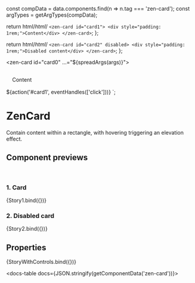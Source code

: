 

const compData = data.components.find(n => n.tag === 'zen-card');
const argTypes = getArgTypes(compData);

<Meta title="Containers/Card" component="zen-card" argTypes={argTypes} />

  return html/*html*/ `
    <zen-card id="card1">
      <div style="padding: 1rem;">Content</div>
    </zen-card>
  `;
};

  return html/*html*/ `
    <zen-card id="card2" disabled>
      <div style="padding: 1rem;">Disabled content</div>
    </zen-card>
  `;
};

  <zen-card id="card0" ...="${spreadArgs(args)}">
    <div style="padding: 1rem;">Content</div>
  </zen-card>
  ${action('#card1', eventHandles(['click']))}
`;

# ZenCard

Contain content within a rectangle, with hovering triggering an elevation effect.

## Component previews

<br />

### 1. Card

<Canvas>
  <Story name="card">{Story1.bind({})}</Story>
</Canvas>

### 2. Disabled card

<Canvas>
  <Story name="disabled">{Story2.bind({})}</Story>
</Canvas>

## Properties

<Canvas>
  <Story
    name="default"
    args={{
      ...getDefaultArgs(argTypes),
    }}
  >
    {StoryWithControls.bind({})}
  </Story>
</Canvas>

<ArgsTable story="default" />

<docs-table docs={JSON.stringify(getComponentData('zen-card'))}></docs-table>
